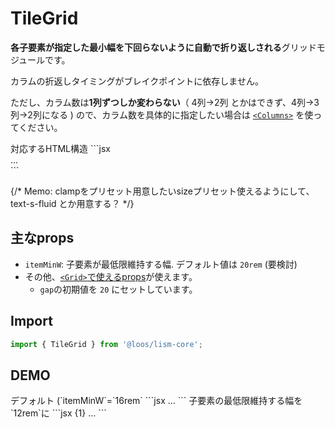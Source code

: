 
# TileGrid

**各子要素が指定した最小幅を下回らないように自動で折り返しされる**グリッドモジュールです。

<Alert preset="info">
カラムの折返しタイミングがブレイクポイントに依存しません。
</Alert>

ただし、カラム数は**1列ずつしか変わらない**（ 4列→2列 とかはできず、4列→3列→2列になる ) ので、カラム数を具体的に指定したい場合は [`<Columns>`](/docs/components/Columns) を使ってください。

<Demo>
	<Demo.Title>対応するHTML構造</Demo.Title>
	<Demo.Code>
	```jsx
	<div class="l--tileGrid">...</div>
	```
	</Demo.Code>
</Demo>


{/* Memo: clampをプリセット用意したいsizeプリセット使えるようにして、text-s-fluid とか用意する？ */}


## 主なprops
- `itemMinW`: 子要素が最低限維持する幅. デフォルト値は `20rem` (要検討)
- その他、[`<Grid>`で使えるprops](/docs/components/Grid#props)が使えます。
	- `gap`の初期値を `20` にセットしています。


## Import

```js
import { TileGrid } from '@loos/lism-core';
```


## DEMO

<Demo className="has--box-guide">
	<Demo.Title>
		デフォルト (`itemMinW`=`16rem`
	</Demo.Title>
	<Demo.Preview resize p={20}>
		<TileGrid lismState={["has--itemGuide"]}>
			<DammyText />
			<DammyText />
			<DammyText />
			<DammyText />
			<DammyText />
			<DammyText />
			<DammyText />
			<DammyText />
		</TileGrid>
	</Demo.Preview>
	<Demo.Code>
		```jsx
		<TileGrid>
			...
		</TileGrid>
		```
	</Demo.Code>
</Demo>


<Demo className="has--box-guide">
	<Demo.Title>
		子要素の最低限維持する幅を`12rem`に
	</Demo.Title>
	<Demo.Preview resize p={20}>
		<TileGrid itemMinW="12rem" lismState={["has--itemGuide"]}>
			<DammyText />
			<DammyText />
			<DammyText />
			<DammyText />
			<DammyText />
			<DammyText />
			<DammyText />
			<DammyText />
		</TileGrid>
	</Demo.Preview>
	<Demo.Code>
		```jsx {1}
		<TileGrid itemMinW="12rem">
			...
		</TileGrid>
		```
	</Demo.Code>
</Demo>
